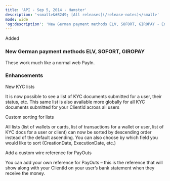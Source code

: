 ```yaml
---
title: 'API - Sep 5, 2014 - Hamster'  
description: '<small>&#8249; [All releases](/release-notes)</small>'  
mode: wide  
'og:description': 'New German payment methods ELV, SOFORT, GIROPAY - Enhancements'  
---
```

  
  <div class="pill pill-green">Added</div> 
  
### New German payment methods ELV, SOFORT, GIROPAY  

These work much like a normal web PayIn. 
  
### Enhancements  

New KYC lists  

It is now possible to see a list of KYC documents submitted for a user, their status, etc. This same list is also available more globally for all KYC documents submitted for your ClientId across all users  

Custom sorting for lists  

All lists (list of wallets or cards, list of transactions for a wallet or user, list of KYC docs for a user or client) can now be sorted by descending order instead of the default ascending. You can also choose by which field you would like to sort (CreationDate, ExecutionDate, etc.)  

Add a custom wire reference for PayOuts  

You can add your own reference for PayOuts – this is the reference that will show along with your ClientId on your user’s bank statement when they receive the money.